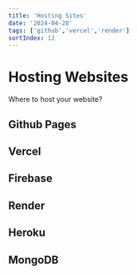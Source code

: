 ```yaml
---
title: 'Hosting Sites'
date: '2024-04-28'
tags: ['github','vercel','render']
sortIndex: 12
---
```


# Hosting Websites

Where to host your website? 

## Github Pages

## Vercel

## Firebase

## Render

## Heroku

## MongoDB